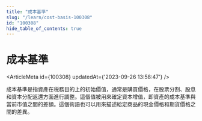 ```yaml
---
title: "成本基準"
slug: "/learn/cost-basis-100308"
id: "100308"
hide_table_of_contents: true
---
```



# 成本基準

<ArticleMeta id={100308} updatedAt={'2023-09-26 13:58:47'} />
<div className='border-solid border-b border-t-0 my-4 border-[var(--ifm-color-gray-300)]' />

成本基準是指資產在税務目的上的初始價值，通常是購買價格，在股票分割、股息和資本分配返還方面進行調整。這個值被用來確定資本增值，即資產的成本基準與當前市值之間的差額。這個術語也可以用來描述給定商品的現金價格和期貨價格之間的差異。
